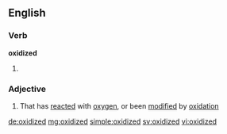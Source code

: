 ==English==

===Verb===
'''oxidized'''

# {{past of|oxidize}}

===Adjective===
{{en-adj}}

# That has [[reacted]] with [[oxygen]], or been [[modified]] by [[oxidation]]

[[de:oxidized]]
[[mg:oxidized]]
[[simple:oxidized]]
[[sv:oxidized]]
[[vi:oxidized]]
